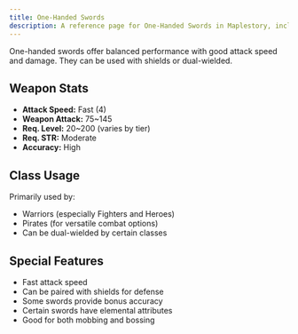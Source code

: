 ```yaml
---
title: One-Handed Swords
description: A reference page for One-Handed Swords in Maplestory, including stats, usage, and benefits.
---
```


One-handed swords offer balanced performance with good attack speed and damage. They can be used with shields or dual-wielded.

## Weapon Stats

* **Attack Speed:** Fast (4)
* **Weapon Attack:** 75~145
* **Req. Level:** 20~200 (varies by tier)
* **Req. STR:** Moderate
* **Accuracy:** High

## Class Usage

Primarily used by:
* Warriors (especially Fighters and Heroes)
* Pirates (for versatile combat options)
* Can be dual-wielded by certain classes

## Special Features

* Fast attack speed
* Can be paired with shields for defense
* Some swords provide bonus accuracy
* Certain swords have elemental attributes
* Good for both mobbing and bossing


<EquipmentLayout type="bow"></EquipmentLayout>